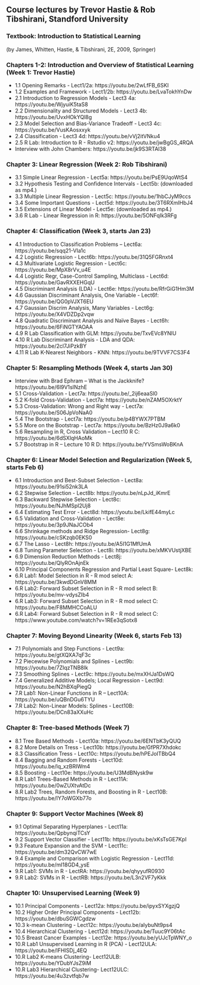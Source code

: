 ## Course lectures by Trevor Hastie & Rob Tibshirani, Standford University
### Textbook: Introduction to Statistical Learning
(by James, Whitten, Hastie, & Tibshirani, 2E, 2009, Springer)

### Chapters 1-2: Introduction and Overview of Statistical Learning (Week 1: Trevor Hastie)
*  1.1  Opening Remarks - Lect1/2a: https://youtu.be/2wLfFB_6SKI 
*	1.2  Examples and Framework - Lect1/2b: https://youtu.be/LvaTokhYnDw 
*	2.1  Introduction to Regression Models - Lect3 4a: https://youtu.be/WjyuiK5taS8 
*	2.2  Dimensionality and Structured Models - Lect3 4b: https://youtu.be/UvxHOkYQl8g 
*	2.3  Model Selection and Bias-Variance Tradeoff - Lect3 4c: https://youtu.be/VusKAosxxyk 
*	2.4  Classification - Lect3 4d: https://youtu.be/vVj2itVNku4  
*	2.5  R Lab: Introduction to R - Rstudio v2: https://youtu.be/jwBgGS_4RQA 
*	Interview with John Chambers: https://youtu.be/jk9S3RTAl38 

### Chapter 3: Linear Regression (Week 2: Rob Tibshirani) 
*	3.1  Simple Linear Regression - Lect5a: https://youtu.be/PsE9UqoWtS4 
*	3.2  Hypothesis Testing and Confidence Intervals - Lect5b: (downloaded as mp4.)
*	3.3  Multiple Linear Regression - Lect5c: https://youtu.be/1hbCJyM9ccs 
*	3.4  Some Important Questions - Lect5d: https://youtu.be/3T6RXmIHbJ4  
*	3.5  Extensions of Linear Model - Lect5e: (downloaded as mp4.) 
*	3.6  R Lab - Linear Regression in R: https://youtu.be/5ONFqIk3RFg 

### Chapter 4: Classification (Week 3, starts Jan 23)
*	4.1  Introduction to Classification Problems – Lect6a: https://youtu.be/sqq21-VIa1c 
*	4.2  Logistic Regression - Lect6b: https://youtu.be/31Q5FGRnxt4 
*	4.3  Multivariate Logistic Regression - Lect6c: https://youtu.be/MpX8rVv_u4E 
*	4.4  Logistic Regr, Case-Control Sampling, Multiclass - Lect6d: https://youtu.be/GavRXXEHGqU 
*	4.5  Discriminant Analysis (LDA) - Lect6e: https://youtu.be/RfrGiG1Hm3M 
*	4.6  Gaussian Discriminant Analysis, One Variable - Lect6f: https://youtu.be/QG0pVJXT6EU 
*	4.7  Gaussian Discrim Analysis, Many Variables - Lect6g: https://youtu.be/X4VDZDp2vqw 
*	4.8  Quadratic Discriminant Analysis and Naïve Bayes - Lect6h: https://youtu.be/6FiNGTYAOAA 
*	4.9  R Lab Classification with GLM: https://youtu.be/TxvEVc8YNlU 
*	4.10 R Lab Discriminant Analysis - LDA and QDA: https://youtu.be/2cl7JiPzkBY 
*	4.11 R Lab K-Nearest Neighbors - KNN: https://youtu.be/9TVVF7CS3F4 

### Chapter 5: Resampling Methods (Week 4, starts Jan 30)
*	Interview with Brad Ephram – What is the Jackknife? https://youtu.be/6l9V1sINzhE 
*	5.1  Cross-Validation - Lect7a: https://youtu.be/_2ij6eaaSl0 
*	5.2  K-fold Cross-Validation - Lect7a: https://youtu.be/nZAM5OXrktY 
*	5.3  Cross-Validation: Wrong and Right way - Lect7a: https://youtu.be/S06JpVoNaA0 
*	5.4  The Bootstrap - Lect7a: https://youtu.be/p4BYWX7PTBM 
*	5.5  More on the Bootstrap - Lect7a: https://youtu.be/BzHz0J9a6k0 
*	5.6  Resampling in R, Cross Validation – Lect10 R C: https://youtu.be/6dSXlqHAoMk 
*	5.7  Bootstrap in R – Lecture 10 R D: https://youtu.be/YVSmsWoBKnA 

### Chapter 6: Linear Model Selection and Regularization (Week 5, starts Feb 6)
*	6.1  Introduction and Best-Subset Selection - Lect8a: https://youtu.be/91si52nk3LA 
*	6.2  Stepwise Selection - Lect8b: https://youtu.be/nLpJd_iKmrE 
*	6.3  Backward Stepwise Selection - Lect8c: https://youtu.be/NJhMSpI2Uj8 
*	6.4  Estimating Test Error - Lect8d: https://youtu.be/LkifE44myLc 
*	6.5  Validation and Cross-Validation - Lect8e: https://youtu.be/3p9JNaJCOb4 
*	6.6  Shrinkage methods and Ridge Regression- Lect8g: https://youtu.be/cSKzqb0EKS0 
*	6.7  The Lasso - Lect8h: https://youtu.be/A5I1G1MfUmA 
*	6.8  Tuning Parameter Selection - Lect8i: https://youtu.be/xMKVUstjXBE 
*	6.9  Dimension Reduction Methods - Lect8j: https://youtu.be/QlyROnAjnEk 
*	6.10 Principal Components Regression and Partial Least Square- Lect8k:
*	6.R Lab1: Model Selection in R - R mod select A: https://youtu.be/3kwdDGnV8MM 
*	6.R Lab2: Forward Subset Selection in R - R mod select B: https://youtu.be/mv-vdysZIb4 
*	6.R Lab3: Forward Subset Selection in R - R mod select C: https://youtu.be/F8MMHCCoALU 
*	6.R Lab4: Forward Subset Selection in R - R mod select C: https://www.youtube.com/watch?v=1REe3qSotx8 

### Chapter 7: Moving Beyond Linearity (Week 6, starts Feb 13)
*	7.1  Polynomials and Step Functions - Lect9a: https://youtu.be/gtXQXA7qF3c 
*	7.2  Piecewise Polynomials and Splines - Lect9b: https://youtu.be/7ZIqzTNB8lk 
*	7.3  Smoothing Splines - Lect9c: https://youtu.be/mxXHJa1DsWQ 
*	7.4  Generalized Additive Models; Local Regression - Lect9d: https://youtu.be/N2hBXqPiegQ 
*	7.R  Lab1: Non-Linear Functions in R – Lect10A: https://youtu.be/uQBnDGu6TYU 
*	7.R  Lab2: Non-Linear Models: Splines - Lect10B: https://youtu.be/DCn83aXXuHc 

### Chapter 8: Tree-based Methods (Week 7)
*	8.1  Tree Based Methods - Lect10a: https://youtu.be/6ENTbK3yQUQ  
*	8.2  More Details on Tress - Lect10b: https://youtu.be/GfPR7Xhdokc 
*	8.3  Classification Tress - Lect10c: https://youtu.be/hPEJoITBbQ4  
*	8.4  Bagging and Random Forests - Lect10d: https://youtu.be/lq_xzBRIWm4  
*	8.5  Boosting - Lect10e: https://youtu.be/U3MdBNysk9w 
*	8.R  Lab1 Trees-Based Methods in R - Lect11A: https://youtu.be/0wZUXtvAtDc   
*	8.R  Lab2 Trees, Random Forests, and Boosting in R - Lect10B: https://youtu.be/IY7oWGXb77o   

### Chapter 9: Support Vector Machines (Week 8)
*	9.1  Optimal Separating Hyperplanes - Lect11a: https://youtu.be/QpbynqiTCsY  
*	9.2  Support Vector Classifier - Lect11b: https://youtu.be/xKsTsGE7KpI 
*	9.3  Feature Expansion and the SVM - Lect11c:  https://youtu.be/dm32QvCW7wE 
*	9.4  Example and Comparison with Logistic Regression - Lect11d: https://youtu.be/mI18GD4_ysE  
*	9.R  Lab1: SVMs in R - LectRA: https://youtu.be/qhyyufR0930  
*	9.R  Lab2: SVMs in R - LectRB: https://youtu.be/L3n2VF7yKkk 

### Chapter 10: Unsupervised Learning (Week 9)
*	10.1  Principal Components - Lect12a: https://youtu.be/ipyxSYXgzjQ 
*	10.2  Higher Order Principal Components - Lect12b: https://youtu.be/dbuSGWCgdzw 
*	10.3  k-mean Clustering - Lect12c: https://youtu.be/aIybuNt9ps4 
*	10.4  Hierarchical Clustering - Lect12d: https://youtu.be/Tuuc9Y06tAc 
*	10.5  Breast Cancer Examples - Lect12e: https://youtu.be/yUJcTpWNY_o 
*	10.R Lab1 Unsupervised Learning in R (PCA) - Lect12ULA: https://youtu.be/lFHISDj_4EQ 
*	10.R Lab2 K-means Clustering- Lect12ULB:  https://youtu.be/YDubYJsZ9iM 
*	10.R Lab3 Hierarchical Clustering- Lect12ULC: https://youtu.be/4u3zvtfqb7w 

